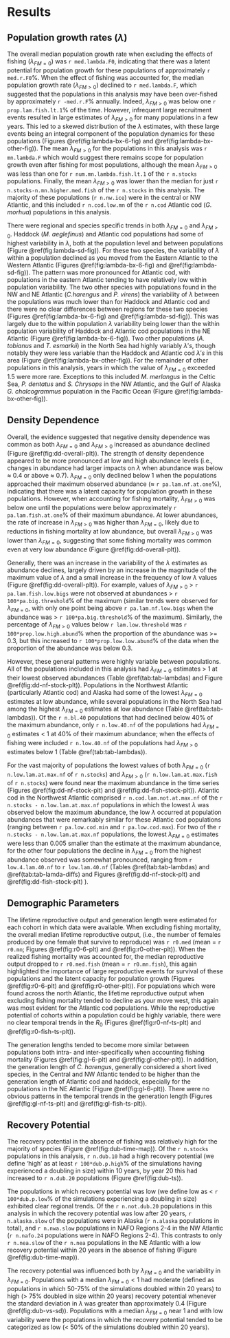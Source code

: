 # Results {#reses-peses}

## Population growth rates ($\lambda$)

The overall median population growth rate when excluding the effects of fishing ($\lambda_{FM=0}$) was `r med.lambda.F0`, indicating that there was a latent potential for population growth for these populations of approximately `r med.r.F0`%. When the effect of fishing was accounted for, the median population growth rate ($\lambda_{FM>0}$) declined to `r med.lambda.F`, which suggested that the populations in this analysis may have been over-fished by approximately `r -med.r.F`% annually. Indeed, $\lambda_{FM>0}$ was below one `r prop.lam.fish.lt.1`% of the time. However, infrequent large recruitment events resulted in large estimates of $\lambda_{FM>0}$ for many populations in a few years. This led to a skewed distribution of the $\lambda$ estimates, with these large events being an integral component of the population dynamics for these populations (Figures \@ref(fig:lambda-bx-6-fig) and \@ref(fig:lambda-bx-other-fig)). The mean $\lambda_{FM>0}$ for the populations in this analysis was `r mn.lambda.F` which would suggest there remains scope for population growth even after fishing for most populations, although the mean $\lambda_{FM>0}$ was less than one for `r num.mn.lambda.fish.lt.1` of the `r n.stocks` populations. Finally, the mean $\lambda_{FM>0}$ was lower than the median for just `r n.stocks-n.mn.higher.med.fish` of the `r n.stocks` in this analysis. The majority of these populations (`r n.nw.ice`) were in the central or NW Atlantic, and this included `r n.cod.low.mn`  of the `r n.cod` Atlantic cod (*G. morhua*) populations in this analysis.

There were regional and species specific trends in both $\lambda_{FM=0}$ and $\lambda_{FM>0}$. Haddock (*M. aeglefinus*) and Atlantic cod populations had some of highest variability in $\lambda$, both at the population level and between populations (Figure \@ref(fig:lambda-sd-fig)). For these two species, the variability of $\lambda$ within a population declined as you moved from the Eastern Atlantic to the Western Atlantic (Figures \@ref(fig:lambda-bx-6-fig) and \@ref(fig:lambda-sd-fig)). The pattern was more pronounced for Atlantic cod, with populations in the eastern Atlantic tending to have relatively low within population variability. The two other species with populations found in the NW and NE Atlantic (*C.harengus* and *P. virens*) the variability of $\lambda$ between the populations was much lower than for Haddock and Atlantic cod and there were no clear differences between regions for these two species (Figures \@ref(fig:lambda-bx-6-fig) and \@ref(fig:lambda-sd-fig)). This was largely due to the within population $\lambda$ variability being lower than the within population variability of Haddock and Atlantic cod populations in the NE Atlantic (Figure \@ref(fig:lambda-bx-6-fig)). Two other populations (*A. tobianus* and *T. esmarkii*) in the North Sea had highly variably $\lambda's$, though notably they were less variable than the Haddock and Atlantic cod $\lambda's$ in this area (Figure \@ref(fig:lambda-bx-other-fig)). For the remainder of other populations in this analysis, years in which the value of $\lambda_{FM=0}$ exceeded 1.5 were more rare. Exceptions to this included *M. merlangus* in the Celtic Sea, *P. dentatus* and *S. Chrysops* in the NW Atlantic, and the Gulf of Alaska *G. chalcogrammus* population in the Pacific Ocean (Figure \@ref(fig:lambda-bx-other-fig)).

## Density Dependence

Overall, the evidence suggested that negative density dependence was common as both $\lambda_{FM=0}$ and $\lambda_{FM>0}$ increased as abundance declined (Figure \@ref(fig:dd-overall-plt)). The strength of density dependence appeared to be more pronounced at low and high abundance levels (i.e., changes in abundance had larger impacts on $\lambda$ when abundance was below $\approx$ 0.4 or above $\approx$ 0.7). $\lambda_{FM=0}$ only declined below 1 when the populations approached their maximum observed abundance ($\approx$ `r pa.lam.nf.at.one`%), indicating that there was a latent capacity for population growth in these populations.  However, when accounting for fishing mortality, $\lambda_{FM>0}$ was below one until the populations were below approximately `r pa.lam.fish.at.one`% of their maximum abundance. At lower abundances, the rate of increase in $\lambda_{FM>0}$ was higher than $\lambda_{FM=0}$, likely due to reductions in fishing mortality at low abundance, but overall $\lambda_{FM>0}$ was lower than $\lambda_{FM=0}$, suggesting that some fishing mortality was common even at very low abundance (Figure \@ref(fig:dd-overall-plt)).

Generally, there was an increase in the variability of the $\lambda$ estimates as abundance declines, largely driven by an increase in the magnitude of the maximum value of $\lambda$ and a small increase in the frequency of low $\lambda$ values (Figure \@ref(fig:dd-overall-plt)). For example, values of $\lambda_{FM>0}$ > `r pa.lam.fish.low.bigs` were not observed at abundances > `r 100*pa.big.threshold`% of the maximum (similar trends were observed for $\lambda_{FM=0}$, with only one point being above `r pa.lam.nf.low.bigs` when the abundance was > `r 100*pa.big.threshold`% of the maximum). Similarly, the percentage of $\lambda_{FM>0}$ values below `r lam.low.threshold` was `r 100*prop.low.high.abund`% when the proportion of the abundance was >= 0.3, but this increased to `r 100*prop.low.low.abund`% of the data when the proportion of the abundance was below 0.3.

However, these general patterns were highly variable between populations. All of the populations included in this analysis had $\lambda_{FM=0}$ estimates > 1 at their lowest observed abundances (Table \@ref(tab:tab-lambdas) and Figure \@ref(fig:dd-nf-stock-plt)). Populations in the Northwest Atlantic (particularly Atlantic cod) and Alaska had some of the lowest $\lambda_{FM=0}$ estimates at low abundance, while several populations in the North Sea had among the highest $\lambda_{FM=0}$ estimates at low abundance (Table \@ref(tab:tab-lambdas)).  Of the `r n.bl.40` populations that had declined below 40% of the maximum abundance, only `r n.low.40.nf` of the populations had $\lambda_{FM=0}$ estimates < 1 at 40% of their maximum abundance; when the effects of fishing were included `r n.low.40.nf` of the populations had $\lambda_{FM>0}$ estimates below 1 (Table \@ref(tab:tab-lambdas)).

For the vast majority of populations the lowest values of both $\lambda_{FM=0}$ (`r n.low.lam.at.max.nf` of `r n.stocks`) and $\lambda_{FM>0}$ (`r n.low.lam.at.max.fish` of `r n.stocks`) were found near the maximum abundance in the time series (Figures \@ref(fig:dd-nf-stock-plt) and \@ref(fig:dd-fish-stock-plt)). Atlantic cod in the Northwest Atlantic comprised `r n.cod.lam.not.at.max.nf` of the `r n.stocks - n.low.lam.at.max.nf` populations in which the lowest $\lambda$ was observed below the maximum abundance, the low $\lambda$ occurred at population abundances that were remarkably similar for these Atlantic cod populations (ranging between `r pa.low.cod.min` and `r pa.low.cod.max`). For two of the `r n.stocks - n.low.lam.at.max.nf` populations, the lowest $\lambda_{FM=0}$ estimates were less than 0.005 smaller than the estimate at the maximum abundance, for the other four populations the decline in $\lambda_{FM=0}$ from the highest abundance observed was somewhat pronounced, ranging from `r low.4.lam.40.nf` to `r low.lam.40.nf` (Tables \@ref(tab:tab-lambdas) and \@ref(tab:tab-lamda-diffs) and Figures \@ref(fig:dd-nf-stock-plt) and \@ref(fig:dd-fish-stock-plt) ).

## Demographic Parameters

The lifetime reproductive output and generation length were estimated for each cohort in which data were available. When excluding fishing mortality, the overall median lifetime reproductive output, (i.e., the number of females produced by one female that survive to reproduce) was `r r0.med` (mean = `r r0.mn`; Figures \@ref(fig:r0-6-plt) and \@ref(fig:r0-other-plt)). When the realized fishing mortality was accounted for, the median reproductive output dropped to `r r0.med.fish` (mean = `r r0.mn.fish`), this again highlighted the importance of large reproductive events for survival of these populations and the latent capacity for population growth (Figures \@ref(fig:r0-6-plt) and \@ref(fig:r0-other-plt)). For populations which were found across the north Atlantic, the lifetime reproductive output when excluding fishing mortality tended to decline as your move west, this again was most evident for the Atlantic cod populations.  While the reproductive potential of cohorts within a population could be highly variable, there were no clear temporal trends in the $R_0$ (Figures \@ref(fig:r0-nf-ts-plt) and \@ref(fig:r0-fish-ts-plt)).

The generation lengths tended to become more similar between populations both intra- and inter-specifically when accounting fishing mortality (Figures \@ref(fig:gl-6-plt) and \@ref(fig:gl-other-plt)). In addition, the generation length of *C. harengus*, generally considered a short lived species, in the Central and NW Atlantic tended to be higher than the generation length of Atlantic cod and haddock, especially for the populations in the NE Atlantic (Figure \@ref(fig:gl-6-plt)). There were no obvious patterns in the temporal trends in the generation length (Figures \@ref(fig:gl-nf-ts-plt) and \@ref(fig:gl-fish-ts-plt)).

## Recovery Potential

The recovery potential in the absence of fishing was relatively high for the majority of species (Figure \@ref(fig:dub-time-map)). Of the `r n.stocks` populations in this analysis, `r n.dub.10` had a high recovery potential (we define 'high' as at least `r 100*dub.p.high`% of the simulations having experienced a doubling in size) within 10 years, by year 20 this had increased to `r n.dub.20` populations (Figure \@ref(fig:dub-ts)).

The populations in which recovery potential was low (we define low as < `r 100*dub.p.low`% of the simulations experiencing a doubling in size) exhibited clear regional trends. Of the `r n.not.dub.20` populations in this analysis in which the recovery potential was low after 20 years, `r n.alaska.slow` of the populations were in Alaska (`r n.alaska` populations in total), and `r n.nwa.slow` populations in NAFO Regions 2-4 in the NW Atlantic (`r n.nafo.24` populations were in NAFO Regions 2-4). This contrasts to only `r n.nea.slow` of the `r n.nea` populations in the NE Atlantic with a low recovery potential within 20 years in the absence of fishing (Figure \@ref(fig:dub-time-map)). 

The recovery potential was influenced both by $\lambda_{FM=0}$ and the variability in $\lambda_{FM=0}$. Populations with a median $\lambda_{FM=0} < 1$  had moderate (defined as populations in which 50-75% of the simulations doubled within 20 years) to high (> 75% doubled in size within 20 years) recovery potential whenever the standard deviation in $\lambda$ was greater than approximately 0.4 (Figure \@ref(fig:dub-vs-sd)). Populations with a median $\lambda_{FM=0}$ near 1 and with low variability were the populations in which the recovery potential tended to be categorized as low (< 50% of the simulations doubled within 20 years).
